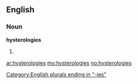==English==

===Noun===
'''hysterologies'''

# {{plural of|hysterology}}

[[Category:English plurals ending in "-ies"]]

[[ar:hysterologies]]
[[my:hysterologies]]
[[no:hysterologies]]